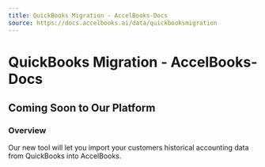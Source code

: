 ```yaml
---
title: QuickBooks Migration - AccelBooks-Docs
source: https://docs.accelbooks.ai/data/quickbooksmigration
---
```


# QuickBooks Migration - AccelBooks-Docs

## Coming Soon to Our Platform

### Overview

Our new tool will let you import your customers historical accounting data from QuickBooks into AccelBooks.
